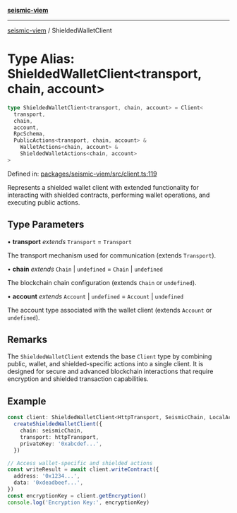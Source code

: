 [**seismic-viem**](/seismic-viem/README.mdx)

---

[seismic-viem](/seismic-viem/globals.mdx) / ShieldedWalletClient

# Type Alias: ShieldedWalletClient\<transport, chain, account\>

```ts
type ShieldedWalletClient<transport, chain, account> = Client<
  transport,
  chain,
  account,
  RpcSchema,
  PublicActions<transport, chain, account> &
    WalletActions<chain, account> &
    ShieldedWalletActions<chain, account>
>
```

Defined in: [packages/seismic-viem/src/client.ts:119](https://github.com/SeismicSystems/seismic-client/blob/a6a7a0985cddc207c634448fb7c4cca5845c8a81/packages/seismic-viem/src/client.ts#L119)

Represents a shielded wallet client with extended functionality for interacting
with shielded contracts, performing wallet operations, and executing public actions.

## Type Parameters

• **transport** _extends_ `Transport` = `Transport`

The transport mechanism used for communication (extends `Transport`).

• **chain** _extends_ `Chain` \| `undefined` = `Chain` \| `undefined`

The blockchain chain configuration (extends `Chain` or `undefined`).

• **account** _extends_ `Account` \| `undefined` = `Account` \| `undefined`

The account type associated with the wallet client (extends `Account` or `undefined`).

## Remarks

The `ShieldedWalletClient` extends the base `Client` type by combining public, wallet, and shielded-specific
actions into a single client. It is designed for secure and advanced blockchain interactions that require
encryption and shielded transaction capabilities.

## Example

```typescript
const client: ShieldedWalletClient<HttpTransport, SeismicChain, LocalAccount> =
  createShieldedWalletClient({
    chain: seismicChain,
    transport: httpTransport,
    privateKey: '0xabcdef...',
  })

// Access wallet-specific and shielded actions
const writeResult = await client.writeContract({
  address: '0x1234...',
  data: '0xdeadbeef...',
})
const encryptionKey = client.getEncryption()
console.log('Encryption Key:', encryptionKey)
```

